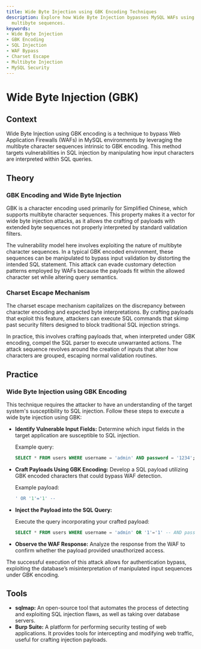 ```yaml
---
title: Wide Byte Injection using GBK Encoding Techniques
description: Explore how Wide Byte Injection bypasses MySQL WAFs using GBK encoding
  multibyte sequences.
keywords:
- Wide Byte Injection
- GBK Encoding
- SQL Injection
- WAF Bypass
- Charset Escape
- Multibyte Injection
- MySQL Security
---
```


# Wide Byte Injection (GBK)

## Context

Wide Byte Injection using GBK encoding is a technique to bypass Web Application Firewalls (WAFs) in MySQL environments by leveraging the multibyte character sequences intrinsic to GBK encoding. This method targets vulnerabilities in SQL injection by manipulating how input characters are interpreted within SQL queries.

## Theory

### GBK Encoding and Wide Byte Injection

GBK is a character encoding used primarily for Simplified Chinese, which supports multibyte character sequences. This property makes it a vector for wide byte injection attacks, as it allows the crafting of payloads with extended byte sequences not properly interpreted by standard validation filters.

The vulnerability model here involves exploiting the nature of multibyte character sequences. In a typical GBK encoded environment, these sequences can be manipulated to bypass input validation by distorting the intended SQL statement. This attack can evade customary detection patterns employed by WAFs because the payloads fit within the allowed character set while altering query semantics.

### Charset Escape Mechanism

The charset escape mechanism capitalizes on the discrepancy between character encoding and expected byte interpretations. By crafting payloads that exploit this feature, attackers can execute SQL commands that skimp past security filters designed to block traditional SQL injection strings.

In practice, this involves crafting payloads that, when interpreted under GBK encoding, compel the SQL parser to execute unwarranted actions. The attack sequence revolves around the creation of inputs that alter how characters are grouped, escaping normal validation routines.

## Practice

### Wide Byte Injection using GBK Encoding

This technique requires the attacker to have an understanding of the target system's susceptibility to SQL injection. Follow these steps to execute a wide byte injection using GBK:

- **Identify Vulnerable Input Fields:** Determine which input fields in the target application are susceptible to SQL injection.
  
  Example query:
  ```sql
  SELECT * FROM users WHERE username = 'admin' AND password = '1234';
  ```

- **Craft Payloads Using GBK Encoding:** Develop a SQL payload utilizing GBK encoded characters that could bypass WAF detection.

  Example payload:
  ```sql
  ' OR '1'='1' -- 
  ```

- **Inject the Payload into the SQL Query:**

  Execute the query incorporating your crafted payload:
  ```sql
  SELECT * FROM users WHERE username = 'admin' OR '1'='1' -- AND password = '1234';
  ```

- **Observe the WAF Response:** Analyze the response from the WAF to confirm whether the payload provided unauthorized access.

The successful execution of this attack allows for authentication bypass, exploiting the database’s misinterpretation of manipulated input sequences under GBK encoding.

## Tools

- **sqlmap:** An open-source tool that automates the process of detecting and exploiting SQL injection flaws, as well as taking over database servers.
- **Burp Suite:** A platform for performing security testing of web applications. It provides tools for intercepting and modifying web traffic, useful for crafting injection payloads.